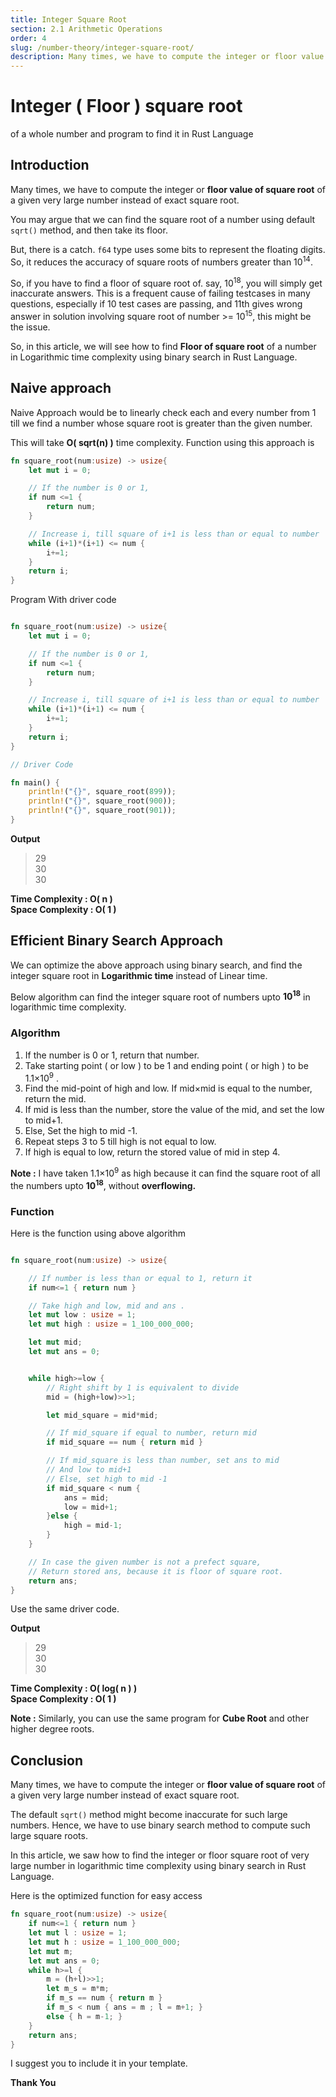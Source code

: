 ```yaml
---
title: Integer Square Root
section: 2.1 Arithmetic Operations
order: 4
slug: /number-theory/integer-square-root/
description: Many times, we have to compute the integer or floor value of square root. In this article, we will see how to find the integer or floor square root of very large number in logarithmic time complexity using binary search in Rust Language.
---
```


# Integer ( Floor ) square root
of a whole number and program to find it in Rust Language

## Introduction

Many times, we have to compute the integer or **floor value of square root** of a given very large number instead of  exact square root.

You may argue that we can find the square root of a number using default `sqrt()` method, and then take its floor.

But, there is a catch. `f64` type uses some bits to represent the floating digits. So, it reduces the accuracy of square roots of numbers greater than 10<sup>14</sup>.

So, if you have to find a floor of square root of. say, 10<sup>18</sup>, you will simply get inaccurate answers.
This is a frequent cause of failing testcases in many questions, especially if 10 test cases are passing, and 11th gives wrong answer in solution involving square root of number >= 10<sup>15</sup>, this might be the issue.

So, in this article, we will see how to find **Floor of square root** of a number in Logarithmic time complexity using binary search in Rust Language.

## Naive approach

Naive Approach would be to linearly check each and every number from 1 till we find a number whose square root is greater than the given number.

This will take **O( sqrt(n) )** time complexity. Function using this approach is

```rust
fn square_root(num:usize) -> usize{
    let mut i = 0;

    // If the number is 0 or 1,
    if num <=1 {
        return num;
    }

    // Increase i, till square of i+1 is less than or equal to number
    while (i+1)*(i+1) <= num {
        i+=1;
    }
    return i;
}
```

Program With driver code

```rust

fn square_root(num:usize) -> usize{
    let mut i = 0;

    // If the number is 0 or 1,
    if num <=1 {
        return num;
    }

    // Increase i, till square of i+1 is less than or equal to number
    while (i+1)*(i+1) <= num {
        i+=1;
    }
    return i;
}

// Driver Code

fn main() {
    println!("{}", square_root(899));
    println!("{}", square_root(900));
    println!("{}", square_root(901));
}
```

**Output**

> 29 <br/>
30 <br/>
30

**Time Complexity : O( n )** <br/>
**Space Complexity : O( 1 )**


## Efficient Binary Search Approach

We can optimize the above approach using binary search, and find the integer square root in  **Logarithmic time** instead of Linear time.

Below algorithm can find the integer square root of numbers upto **10<sup>18</sup>** in logarithmic time complexity.

### Algorithm

1. If the number is 0 or 1, return that number.
2. Take starting point ( or low ) to be 1 and ending point ( or high ) to be 1.1×10<sup>9</sup> .
3. Find the mid-point of high and low. If mid×mid is equal to the number, return the mid.
4. If mid is less than the number, store the value of the mid, and set the low to mid+1.
5. Else, Set the high to mid -1.
6. Repeat steps 3 to 5 till high is not equal to low.
7. If high is equal to low, return the stored value of mid in step 4.

**Note :** I have taken 1.1×10<sup>9</sup> as high because it can find the square root of all the numbers upto  **10<sup>18</sup>**, without **overflowing.**

### Function

Here is the function using above algorithm

```rust

fn square_root(num:usize) -> usize{

    // If number is less than or equal to 1, return it
    if num<=1 { return num }

    // Take high and low, mid and ans .
    let mut low : usize = 1;
    let mut high : usize = 1_100_000_000;

    let mut mid;
    let mut ans = 0;


    while high>=low {
        // Right shift by 1 is equivalent to divide
        mid = (high+low)>>1;

        let mid_square = mid*mid;

        // If mid_square if equal to number, return mid
        if mid_square == num { return mid }

        // If mid_square is less than number, set ans to mid
        // And low to mid+1
        // Else, set high to mid -1
        if mid_square < num {
            ans = mid;
            low = mid+1;
        }else {
            high = mid-1;
        }
    }

    // In case the given number is not a prefect square,
    // Return stored ans, because it is floor of square root.
    return ans;
}
```

Use the same driver code.

**Output**

> 29 <br/>
30 <br/>
30

**Time Complexity : O( log( n ) )** <br/>
**Space Complexity : O( 1 )**


**Note :** Similarly, you can use the same program for **Cube Root** and other higher degree roots.

## Conclusion

Many times, we have to compute the integer or **floor value of square root** of a given very large number instead of  exact square root.

The default `sqrt()` method might become inaccurate for such large numbers. Hence, we have to use binary search method to compute such large square roots.

In this article, we saw how to find the integer or floor square root of very large number in logarithmic time complexity using binary search in Rust Language.

Here is the optimized function for easy access

```rust
fn square_root(num:usize) -> usize{
    if num<=1 { return num }
    let mut l : usize = 1;
    let mut h : usize = 1_100_000_000;
    let mut m;
    let mut ans = 0;
    while h>=l {
        m = (h+l)>>1;
        let m_s = m*m;
        if m_s == num { return m }
        if m_s < num { ans = m ; l = m+1; }
        else { h = m-1; }
    }
    return ans;
}
```

I suggest you to include it in your template.

**Thank You**



<SEO title="Integer ( Floor value ) of Square Root of very large number using Binary Search - Rust Programming"
     description="Many times, we have to compute the integer or floor value of square root. In this article, we will see how to find the integer or floor square root of very large number in logarithmic time complexity using binary search in Rust Language" />
